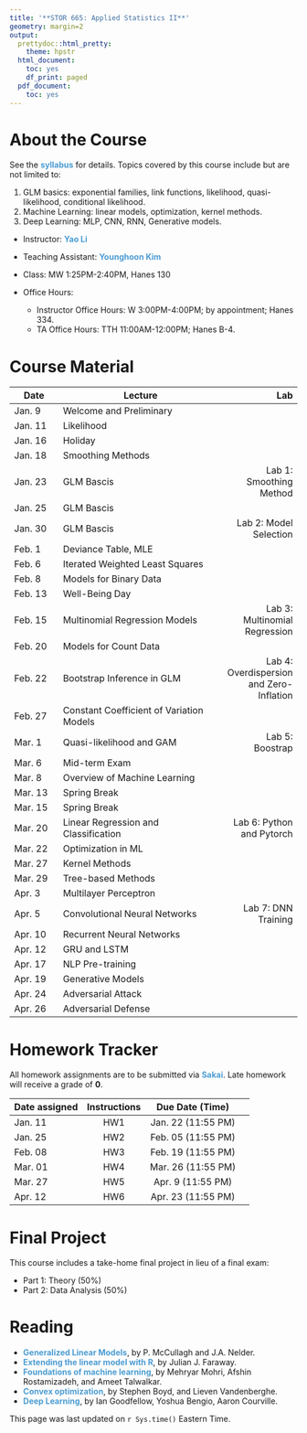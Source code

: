 ```yaml
---
title: '**STOR 665: Applied Statistics II**'
geometry: margin=2
output:
  prettydoc::html_pretty:
    theme: hpstr
  html_document:
    toc: yes
    df_print: paged
  pdf_document:
    toc: yes
---
```


<style type="text/css">

div {
color: #13294B;
}

#TOC {
  color: #4B9CD3;
}

.list-group-item.active, .list-group-item.active:focus, .list-group-item.active:hover {
  color: #4B9CD3;
  background-color: #13294B;
}

a:link {
    color: #4B9CD3;
    text-decoration: none;
}

a:visited {
        text-decoration: none;
color: #4B9CD3;

}
a:hover {
color: #4B9CD3;
background-color: #13294B;
}

.main-container {
  max-width: 300px;
  margin-left: auto;
  margin-right: auto;
}

.column {
  float: left;
  width: 50%;
}

.row:after {
  content: "";
  display: table;
  clear: both;
} 

</style>

# **About the Course**

See the **[syllabus](Syllabi/syllabus.pdf)** for details. Topics covered by this course include but are not limited to:

1. GLM basics: exponential families, link functions, likelihood, quasi-likelihood, conditional likelihood.
2. Machine Learning: linear models, optimization, kernel methods.
3. Deep Learning: MLP, CNN, RNN, Generative models.

- Instructor: **[Yao Li](https://liyao880.github.io/yaoli/)**

- Teaching Assistant: **[Younghoon Kim](https://stor.unc.edu/people/graduate-students/)**
    
- Class: MW 1:25PM-2:40PM, Hanes 130
    
- Office Hours:
    - Instructor Office Hours: W 3:00PM-4:00PM; by appointment; Hanes 334.
    - TA Office Hours: TTH 11:00AM-12:00PM; Hanes B-4.
    
# **Course Material**

| Date | Lecture | Lab|
|------|--------------------|-------:|
|Jan. 9| Welcome and Preliminary | |
|Jan. 11| Likelihood | |
|Jan. 16| Holiday | |
|Jan. 18| Smoothing Methods | |
|Jan. 23| GLM Bascis | Lab 1: Smoothing Method |
|Jan. 25| GLM Bascis | |
|Jan. 30| GLM Bascis | Lab 2: Model Selection|
|Feb. 1| Deviance Table, MLE | |
|Feb. 6| Iterated Weighted Least Squares | |
|Feb. 8| Models for Binary Data| |
|Feb. 13| Well-Being Day| |
|Feb. 15| Multinomial Regression Models| Lab 3: Multinomial Regression|
|Feb. 20| Models for Count Data| |
|Feb. 22| Bootstrap Inference in GLM|Lab 4: Overdispersion and Zero-Inflation |
|Feb. 27| Constant Coefficient of Variation Models||
|Mar. 1| Quasi-likelihood and GAM|Lab 5: Boostrap|
|Mar. 6| Mid-term Exam||
|Mar. 8| Overview of Machine Learning||
|Mar. 13| Spring Break||
|Mar. 15| Spring Break||
|Mar. 20| Linear Regression and Classification|Lab 6: Python and Pytorch|
|Mar. 22| Optimization in ML||
|Mar. 27| Kernel Methods||
|Mar. 29| Tree-based Methods||
|Apr. 3| Multilayer Perceptron||
|Apr. 5| Convolutional Neural Networks| Lab 7: DNN Training|
|Apr. 10| Recurrent Neural Networks||
|Apr. 12| GRU and LSTM ||
|Apr. 17| NLP Pre-training||
|Apr. 19| Generative Models||
|Apr. 24| Adversarial Attack||
|Apr. 26| Adversarial Defense||

# **Homework Tracker**

All homework assignments are to be submitted via **[Sakai](https://sakai.unc.edu/welcome/)**. Late homework will receive a grade of **0**.

| Date assigned | Instructions | Due Date (Time) |
|----------|:--------:|:-------------:|----------------:|
| Jan. 11  | HW1 |  Jan. 22 (11:55 PM) |
| Jan. 25  | HW2 |  Feb. 05 (11:55 PM) |
| Feb. 08  | HW3 |  Feb. 19 (11:55 PM) |
| Mar. 01  | HW4 |  Mar. 26 (11:55 PM) |
| Mar. 27  | HW5 |  Apr. 9 (11:55 PM) |
| Apr. 12  | HW6 |  Apr. 23 (11:55 PM) |

# **Final Project**

This course includes a take-home final project in lieu of a final exam:

- Part 1: Theory (50%)
- Part 2: Data Analysis (50%)

# **Reading**

- **[Generalized Linear Models](https://www.utstat.toronto.edu/~brunner/oldclass/2201s11/readings/glmbook.pdf)**, by P. McCullagh and J.A. Nelder. 
- **[Extending the linear model with R](https://englianhu.files.wordpress.com/2016/01/faraway-extending-the-linear-model-with-r-e28093-2006.pdf)**, by Julian J. Faraway.
- **[Foundations of machine learning](https://cs.nyu.edu/~mohri/mlbook/)**, by Mehryar Mohri, Afshin Rostamizadeh, and Ameet Talwalkar.
- **[Convex optimization](https://stanford.edu/~boyd/cvxbook/bv_cvxbook.pdf)**, by Stephen Boyd, and Lieven Vandenberghe.
- **[Deep Learning](https://www.deeplearningbook.org/)**, by Ian Goodfellow, Yoshua Bengio, Aaron Courville. 

This page was last updated on `r Sys.time()` Eastern Time.
